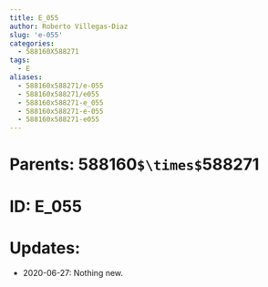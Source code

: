```yaml
---
title: E_055
author: Roberto Villegas-Diaz
slug: 'e-055'
categories:
  - 588160X588271
tags:
  - E
aliases:
  - 588160x588271/e-055
  - 588160x588271/e055
  - 588160x588271-e_055
  - 588160x588271-e-055
  - 588160x588271-e055
---
```


# **Parents**: 588160`$\times$`588271
# **ID**: E_055
# **Updates**: 
 - 2020-06-27: Nothing new.
